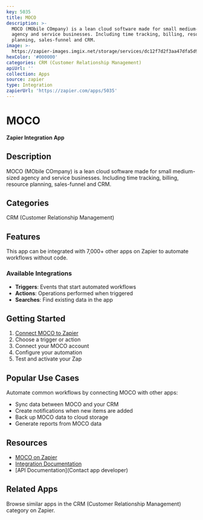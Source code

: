 ```yaml
---
key: 5035
title: MOCO
description: >-
  MOCO (MObile COmpany) is a lean cloud software made for small medium-sized
  agency and service businesses. Including time tracking, billing, resource
  planning, sales-funnel and CRM.
image: >-
  https://zapier-images.imgix.net/storage/services/dc12f7d2f3aa47dfa5d964d5dd407fbd.png?auto=format%2Ccompress&ixlib=python-3.0.0&q=50
hexColor: '#000000'
categories: CRM (Customer Relationship Management)
apiUrl: ''
collection: Apps
source: zapier
type: Integration
zapierUrl: 'https://zapier.com/apps/5035'
---
```

# MOCO

**Zapier Integration App**

## Description

MOCO (MObile COmpany) is a lean cloud software made for small medium-sized agency and service businesses. Including time tracking, billing, resource planning, sales-funnel and CRM.

## Categories

CRM (Customer Relationship Management)

## Features

This app can be integrated with 7,000+ other apps on Zapier to automate workflows without code.

### Available Integrations

- **Triggers**: Events that start automated workflows
- **Actions**: Operations performed when triggered
- **Searches**: Find existing data in the app

## Getting Started

1. [Connect MOCO to Zapier](https://zapier.com/apps/5035)
2. Choose a trigger or action
3. Connect your MOCO account
4. Configure your automation
5. Test and activate your Zap

## Popular Use Cases

Automate common workflows by connecting MOCO with other apps:

- Sync data between MOCO and your CRM
- Create notifications when new items are added
- Back up MOCO data to cloud storage
- Generate reports from MOCO data

## Resources

- [MOCO on Zapier](https://zapier.com/apps/5035)
- [Integration Documentation](https://zapier.com/apps/5035/integrations)
- [API Documentation](Contact app developer)

## Related Apps

Browse similar apps in the CRM (Customer Relationship Management) category on Zapier.
